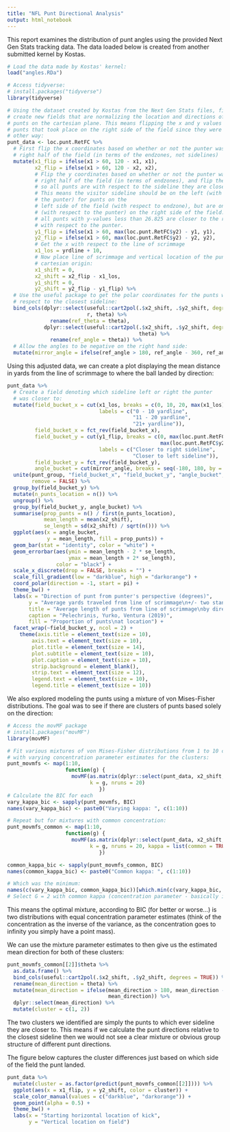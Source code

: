 ```yaml
---
title: "NFL Punt Directional Analysis"
output: html_notebook
---
```


This report examines the distribution of punt angles using the provided 
Next Gen Stats tracking data. The data loaded below is created from another
submitted kernel by Kostas.

```r
# Load the data made by Kostas' kernel:
load("angles.RDa")

# Access tidyverse:
# install.packages("tidyverse")
library(tidyverse)

# Using the dataset created by Kostas from the Next Gen Stats files, first
# create new fields that are normalizing the location and directions of 
# punts on the cartesian plane. This means flipping the x and y values for
# punts that took place on the right side of the field since they were going
# other way:
punt_data <- loc.punt.RetFC %>%
  # First flip the x coordinates based on whether or not the punter was on the
  # right half of the field (in terms of the endzones, not sidelines)
  mutate(x1_flip = ifelse(x1 > 60, 120 - x1, x1),
         x2_flip = ifelse(x1 > 60, 120 - x2, x2),
         # Flip the y coordinates based on whether or not the punter was on the
         # right half of the field (in terms of endzones), and flip the y-coordinates
         # so all punts are with respect to the sideline they are closest to.
         # This means the visitor sideline should be on the left (with respect to
         # the punter) for punts on the
         # left side of the field (with respect to endzone), but are on the right
         # (with respect to the punter) on the right side of the field. This means
         # all punts with y-values less than 26.825 are closer to the right sideline
         # with respect to the punter.
         y1_flip = ifelse(x1 > 60, max(loc.punt.RetFC$y2) - y1, y1),
         y2_flip = ifelse(x1 > 60, max(loc.punt.RetFC$y2) - y2, y2),
         # Get the x with respect to the line of scrimmage
         x1_los = yrdline + 10,
         # Now place line of scrimmage and vertical location of the punt at
         # cartesian origin:
         x1_shift = 0,
         x2_shift = x2_flip - x1_los,
         y1_shift = 0,
         y2_shift = y2_flip - y1_flip) %>%
  # Use the useful package to get the polar coordinates for the punts with
  # respect to the closest sideline:
  bind_cols(dplyr::select(useful::cart2pol(.$x2_shift, .$y2_shift, degrees = FALSE),
                          r, theta) %>%
              rename(ref_theta = theta),
            dplyr::select(useful::cart2pol(.$x2_shift, .$y2_shift, degrees = TRUE),
                                           theta) %>%
              rename(ref_angle = theta)) %>%
  # Allow the angles to be negative on the right hand side:
  mutate(mirror_angle = ifelse(ref_angle > 180, ref_angle - 360, ref_angle))

```

Using this adjusted data, we can create a plot displaying the mean distance in
yards from the line of scrimmage to where the ball landed by direction:

```r
punt_data %>%
  # Create a field denoting which sideline left or right the punter
  # was closer to:
  mutate(field_bucket_x = cut(x1_los, breaks = c(0, 10, 20, max(x1_los)),
                              labels = c("0 - 10 yardline",
                                         "11 - 20 yardline",
                                         "21+ yardline")),
         field_bucket_x = fct_rev(field_bucket_x),
         field_bucket_y = cut(y1_flip, breaks = c(0, max(loc.punt.RetFC$y2) / 2,
                                                  max(loc.punt.RetFC$y2)),
                              labels = c("Closer to right sideline",
                                         "Closer to left sideline")),
         field_bucket_y = fct_rev(field_bucket_y),
         angle_bucket = cut(mirror_angle, breaks = seq(-180, 180, by = 360/41))) %>%
  unite(punt_group, "field_bucket_x", "field_bucket_y", "angle_bucket",
        remove = FALSE) %>%
  group_by(field_bucket_y) %>%
  mutate(n_punts_location = n()) %>%
  ungroup() %>%
  group_by(field_bucket_y, angle_bucket) %>%
  summarise(prop_punts = n() / first(n_punts_location),
            mean_length = mean(x2_shift),
            se_length = sd(x2_shift) / sqrt(n())) %>%
  ggplot(aes(x = angle_bucket,
             y = mean_length, fill = prop_punts)) +
  geom_bar(stat = "identity", color = "white") +
  geom_errorbar(aes(ymin = mean_length - 2 * se_length,
                    ymax = mean_length + 2* se_length),
                color = "black") +
  scale_x_discrete(drop = FALSE, breaks = "") +
  scale_fill_gradient(low = "darkblue", high = "darkorange") +
  coord_polar(direction = -1, start = pi) +
  theme_bw() +
  labs(x = "Direction of punt from punter's perspective (degrees)",
       y = "Average yards traveled from line of scrimmage\n+/- two standard errors",
       title = "Average length of punts from line of scrimmage\nby direction of punt and side of field",
       caption = "Pelechrinis, Yurko, Ventura (2019)",
       fill = "Proportion of punts\nat location") +
  facet_wrap(~field_bucket_y, ncol = 2) + 
    theme(axis.title = element_text(size = 10),
        axis.text = element_text(size = 10),
        plot.title = element_text(size = 14),
        plot.subtitle = element_text(size = 10),
        plot.caption = element_text(size = 10),
        strip.background = element_blank(),
        strip.text = element_text(size = 12),
        legend.text = element_text(size = 10),
        legend.title = element_text(size = 10)) 
```

We also explored modeling the punts using a mixture of von Mises-Fisher distributions.
The goal was to see if there are clusters of punts based solely on the direction:

```r
# Access the movMF package
# install.packages("movMF")
library(movMF)

# Fit various mixtures of von Mises-Fisher distributions from 1 to 10 clusters,
# with varying concentration parameter estimates for the clusters:
punt_movmfs <- map(1:10,
                   function(g) {
                     movMF(as.matrix(dplyr::select(punt_data, x2_shift, y2_shift)),
                           k = g, nruns = 20)
                              })
# Calculate the BIC for each 
vary_kappa_bic <- sapply(punt_movmfs, BIC)
names(vary_kappa_bic) <- paste0("Varying kappa: ", c(1:10))

# Repeat but for mixtures with common concentration:
punt_movmfs_common <- map(1:10,
                   function(g) {
                     movMF(as.matrix(dplyr::select(punt_data, x2_shift, y2_shift)),
                           k = g, nruns = 20, kappa = list(common = TRUE))
                              })

common_kappa_bic <- sapply(punt_movmfs_common, BIC)
names(common_kappa_bic) <- paste0("Common kappa: ", c(1:10))

# Which was the minimum:
names(c(vary_kappa_bic, common_kappa_bic))[which.min(c(vary_kappa_bic, common_kappa_bic))]
# Select G = 2 with common kappa (concentration parameter - basically inverse of variance)


```

This means the optimal mixture, according to BIC (for better or worse...) is two 
distributions with equal concentration parameter estimates (think of the 
concentration as the inverse of the variance, as the concentration goes to 
infinity you simply have a point mass).

We can use the mixture parameter estimates to then give us the estimated
mean direction for both of these clusters:

```r
punt_movmfs_common[[2]]$theta %>%
  as.data.frame() %>%
  bind_cols(useful::cart2pol(.$x2_shift, .$y2_shift, degrees = TRUE)) %>%
  rename(mean_direction = theta) %>%
  mutate(mean_direction = ifelse(mean_direction > 180, mean_direction - 360,
                                 mean_direction)) %>%
  dplyr::select(mean_direction) %>%
  mutate(cluster = c(1, 2))
```

The two clusters we identified are simply the punts to which ever sideline they
are closer to. This means if we calculate the punt directions relative to the
closest sideline then we would not see a clear mixture or obvious group structure
of different punt directions.

The figure below captures the cluster differences just based on which side of 
the field the punt landed.

```r
punt_data %>%
  mutate(cluster = as.factor(predict(punt_movmfs_common[[2]]))) %>%
  ggplot(aes(x = x1_flip, y = y2_shift, color = cluster)) +
  scale_color_manual(values = c("darkblue", "darkorange")) +
  geom_point(alpha = 0.5) +
  theme_bw() +
  labs(x = "Starting horizontal location of kick",
       y = "Vertical location on field")
```

